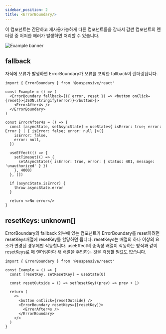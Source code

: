 ```yaml
---
sidebar_position: 2
title: <ErrorBoundary/>
---
```


이 컴포넌트는 간단하고 재사용가능하게 다른 컴포넌트들을 감싸서 감싼 컴포넌트의 렌더링 중 어떠한 에러가 발생하면 처리할 수 있습니다.

![Example banner](/gif/errorboundary-example.gif)

## fallback

자식에 오류가 발생하면 ErrorBoundary가 오류를 포착한 fallback이 렌더링됩니다.

```tsx
import { ErrorBoundary } from '@suspensive/react'

const Example = () => (
  <ErrorBoundary fallback={({ error, reset }) => <button onClick={reset}>{JSON.stringify(error)}</button>}>
    <ErrorAfter4s />
  </ErrorBoundary>
)

const ErrorAfter4s = () => {
  const [asyncState, setAsyncState] = useState<{ isError: true; error: Error } | { isError: false; error: null }>({
    isError: false,
    error: null,
  })

  useEffect(() => {
    setTimeout(() => {
      setAsyncState({ isError: true, error: { status: 401, message: 'unauthorized' } })
    }, 4000)
  }, [])

  if (asyncState.isError) {
    throw asyncState.error
  }

  return <>No error</>
}
```

## resetKeys: unknown[]

ErrorBoundary의 fallback 외부에 있는 컴포넌트가 ErrorBoundary를 reset하려면 resetKeys배열에 resetKey를 할당하면 됩니다. resetKeys는 배열의 하나 이상의 요소가 변경된 경우에만 작동합니다. useEffect의 종속성 배열이 작동하는 방식과 같이 resetKeys로 매 렌더링마다 새 배열을 주입하는 것을 걱정할 필요도 없습니다.

```tsx
import { ErrorBoundary } from '@suspensive/react'

const Example = () => {
  const [resetKey, setResetKey] = useState(0)

  const resetOutside = () => setResetKey((prev) => prev + 1)

  return (
    <>
      <button onClick={resetOutside} />
      <ErrorBoundary resetKeys={[resetKey]}>
        <ErrorAfter4s />
      </ErrorBoundary>
    </>
  )
}
```
